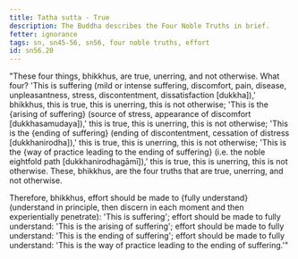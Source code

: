 ```yaml
---
title: Tatha sutta - True
description: The Buddha describes the Four Noble Truths in brief.
fetter: ignorance
tags: sn, sn45-56, sn56, four noble truths, effort
id: sn56.20
---
```


"These four things, bhikkhus, are true, unerring, and not otherwise. What four? 'This is suffering (mild or intense suffering, discomfort, pain, disease, unpleasantness, stress, discontentment, dissatisfaction [dukkha]),' bhikkhus, this is true, this is unerring, this is not otherwise; 'This is the \{arising of suffering} (source of stress, appearance of discomfort [dukkhasamudaya]),' this is true, this is unerring, this is not otherwise; 'This is the \{ending of suffering} (ending of discontentment, cessation of distress [dukkhanirodha]),' this is true, this is unerring, this is not otherwise; 'This is the \{way of practice leading to the ending of suffering} (i.e. the noble eightfold path [dukkhanirodhagāmī]),' this is true, this is unerring, this is not otherwise. These, bhikkhus, are the four truths that are true, unerring, and not otherwise.

Therefore, bhikkhus, effort should be made to \{fully understand} (understand in principle, then discern in each moment and then experientially penetrate): 'This is suffering';
effort should be made to fully understand: 'This is the arising of suffering';
effort should be made to fully understand: 'This is the ending of suffering';
effort should be made to fully understand: 'This is the way of practice leading to the ending of suffering.'"